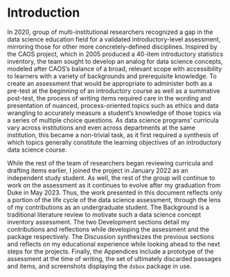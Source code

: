 # Introduction {.unnumbered}

In 2020, group of multi-institutional researchers recognized a gap in the data science education field for a validated introductory-level assessment, mirroring those for other more concretely-defined disciplines. Inspired by the CAOS project, which in 2005 produced a 40-item introductory statistics inventory, the team sought to develop an analog for data science concepts, modeled after CAOS's balance of a broad, relevant scope with accessibility to learners with a variety of backgrounds and prerequisite knowledge. To create an assessment that would be appropriate to administer both as a pre-test at the beginning of an introductory course as well as a summative post-test, the process of writing items required care in the wording and presentation of nuanced, process-oriented topics such as ethics and data wrangling to accurately measure a student's knowledge of those topics via a series of multiple choice questions. As data science programs' curricula vary across institutions and even across departments at the same institution, this became a non-trivial task, as it first required a synthesis of which topics generally constitute the learning objectives of an introductory data science course.

While the rest of the team of researchers began reviewing curricula and drafting items earlier, I joined the project in January 2022 as an independent study student. As well, the rest of the group will continue to work on the assessment as it continues to evolve after my graduation from Duke in May 2023. Thus, the work presented in this document reflects only a portion of the life cycle of the data science assessment, through the lens of my contributions as an undergraduate student. The Background is a traditional literature review to motivate such a data science concept inventory assessment. The two Development sections detail my contributions and reflections while developing the assessment and the package respectively. The Discussion synthesizes the previous sections and reflects on my educational experience while looking ahead to the next steps for the projects. Finally, the Appendices include a prototype of the assessment at the time of writing, the set of ultimately discarded passages and items, and screenshots displaying the `dsbox` package in use.
